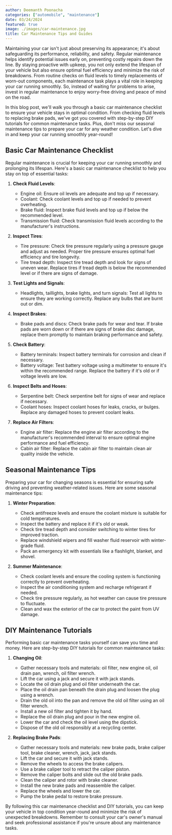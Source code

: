 ```yaml
---
author: Deemanth Poonacha
categories: ["automobile", "maintenance"]
date: 03/24/2024
featured: true
image: ./images/car-maintenance.jpg
title: Car Maintenance Tips and Guides
---
```


Maintaining your car isn't just about preserving its appearance; it's about safeguarding its performance, reliability, and safety. Regular maintenance helps identify potential issues early on, preventing costly repairs down the line. By staying proactive with upkeep, you not only extend the lifespan of your vehicle but also ensure optimal fuel efficiency and minimize the risk of breakdowns. From routine checks on fluid levels to timely replacements of worn-out components, each maintenance task plays a vital role in keeping your car running smoothly. So, instead of waiting for problems to arise, invest in regular maintenance to enjoy worry-free driving and peace of mind on the road.

In this blog post, we'll walk you through a basic car maintenance checklist to ensure your vehicle stays in optimal condition. From checking fluid levels to replacing brake pads, we've got you covered with step-by-step DIY tutorials for common maintenance tasks. Plus, don't miss our seasonal maintenance tips to prepare your car for any weather condition. Let's dive in and keep your car running smoothly year-round!

## Basic Car Maintenance Checklist

Regular maintenance is crucial for keeping your car running smoothly and prolonging its lifespan. Here's a basic car maintenance checklist to help you stay on top of essential tasks:

1. **Check Fluid Levels**:

   - Engine oil: Ensure oil levels are adequate and top up if necessary.
   - Coolant: Check coolant levels and top up if needed to prevent overheating.
   - Brake fluid: Inspect brake fluid levels and top up if below the recommended level.
   - Transmission fluid: Check transmission fluid levels according to the manufacturer's instructions.

2. **Inspect Tires**:

   - Tire pressure: Check tire pressure regularly using a pressure gauge and adjust as needed. Proper tire pressure ensures optimal fuel efficiency and tire longevity.
   - Tire tread depth: Inspect tire tread depth and look for signs of uneven wear. Replace tires if tread depth is below the recommended level or if there are signs of damage.

3. **Test Lights and Signals**:

   - Headlights, taillights, brake lights, and turn signals: Test all lights to ensure they are working correctly. Replace any bulbs that are burnt out or dim.

4. **Inspect Brakes**:

   - Brake pads and discs: Check brake pads for wear and tear. If brake pads are worn down or if there are signs of brake disc damage, replace them promptly to maintain braking performance and safety.

5. **Check Battery**:

   - Battery terminals: Inspect battery terminals for corrosion and clean if necessary.
   - Battery voltage: Test battery voltage using a multimeter to ensure it's within the recommended range. Replace the battery if it's old or if voltage levels are low.

6. **Inspect Belts and Hoses**:

   - Serpentine belt: Check serpentine belt for signs of wear and replace if necessary.
   - Coolant hoses: Inspect coolant hoses for leaks, cracks, or bulges. Replace any damaged hoses to prevent coolant leaks.

7. **Replace Air Filters**:
   - Engine air filter: Replace the engine air filter according to the manufacturer's recommended interval to ensure optimal engine performance and fuel efficiency.
   - Cabin air filter: Replace the cabin air filter to maintain clean air quality inside the vehicle.

## Seasonal Maintenance Tips

Preparing your car for changing seasons is essential for ensuring safe driving and preventing weather-related issues. Here are some seasonal maintenance tips:

1. **Winter Preparation**:

   - Check antifreeze levels and ensure the coolant mixture is suitable for cold temperatures.
   - Inspect the battery and replace it if it's old or weak.
   - Check tire tread depth and consider switching to winter tires for improved traction.
   - Replace windshield wipers and fill washer fluid reservoir with winter-grade fluid.
   - Pack an emergency kit with essentials like a flashlight, blanket, and shovel.

2. **Summer Maintenance**:
   - Check coolant levels and ensure the cooling system is functioning correctly to prevent overheating.
   - Inspect the air conditioning system and recharge refrigerant if needed.
   - Check tire pressure regularly, as hot weather can cause tire pressure to fluctuate.
   - Clean and wax the exterior of the car to protect the paint from UV damage.

## DIY Maintenance Tutorials

Performing basic car maintenance tasks yourself can save you time and money. Here are step-by-step DIY tutorials for common maintenance tasks:

1. **Changing Oil**:

   - Gather necessary tools and materials: oil filter, new engine oil, oil drain pan, wrench, oil filter wrench.
   - Lift the car using a jack and secure it with jack stands.
   - Locate the oil drain plug and oil filter underneath the car.
   - Place the oil drain pan beneath the drain plug and loosen the plug using a wrench.
   - Drain the old oil into the pan and remove the old oil filter using an oil filter wrench.
   - Install a new oil filter and tighten it by hand.
   - Replace the oil drain plug and pour in the new engine oil.
   - Lower the car and check the oil level using the dipstick.
   - Dispose of the old oil responsibly at a recycling center.

2. **Replacing Brake Pads**:
   - Gather necessary tools and materials: new brake pads, brake caliper tool, brake cleaner, wrench, jack, jack stands.
   - Lift the car and secure it with jack stands.
   - Remove the wheels to access the brake calipers.
   - Use a brake caliper tool to retract the caliper piston.
   - Remove the caliper bolts and slide out the old brake pads.
   - Clean the caliper and rotor with brake cleaner.
   - Install the new brake pads and reassemble the caliper.
   - Replace the wheels and lower the car.
   - Pump the brake pedal to restore brake pressure.

By following this car maintenance checklist and DIY tutorials, you can keep your vehicle in top condition year-round and minimize the risk of unexpected breakdowns. Remember to consult your car's owner's manual and seek professional assistance if you're unsure about any maintenance tasks.
